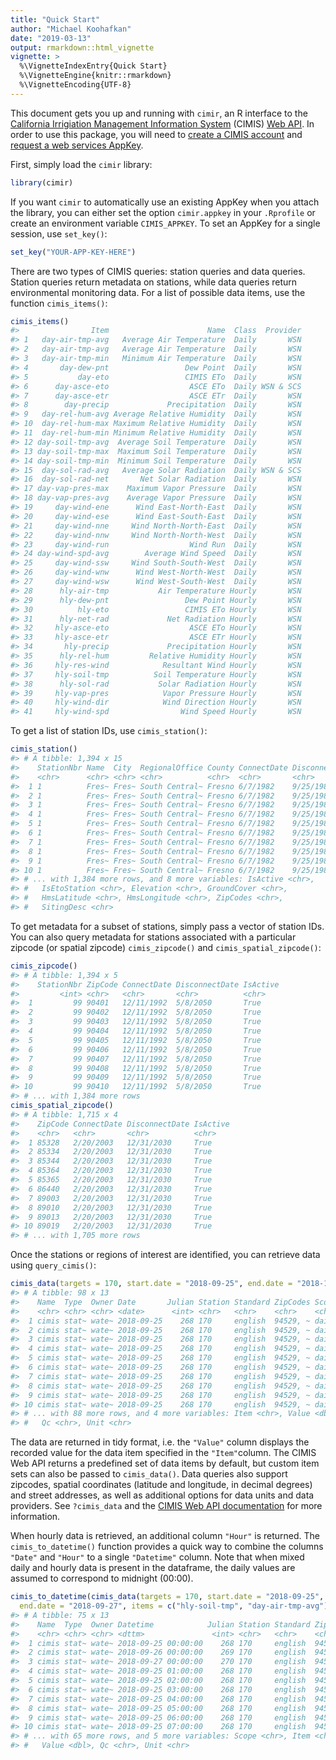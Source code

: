 ```yaml
---
title: "Quick Start"
author: "Michael Koohafkan"
date: "2019-03-13"
output: rmarkdown::html_vignette
vignette: >
  %\VignetteIndexEntry{Quick Start}
  %\VignetteEngine{knitr::rmarkdown}
  %\VignetteEncoding{UTF-8}
---
```


This document gets you up and running with `cimir `, an R interface to
the 
[California Irrigiation Management Information System](https://cimis.water.ca.gov/)
(CIMIS) [Web API](http://et.water.ca.gov/Home/Index). In order to use 
this package, you will need to 
[create a CIMIS account](https://cimis.water.ca.gov/Auth/Register.aspx) 
and [request a web services AppKey](http://et.water.ca.gov/Home/Register/).



First, simply load the `cimir` library:


```r
library(cimir)
```

If you want `cimir` to automatically use an existing AppKey when you attach
the library, you can either set the option `cimir.appkey` in your 
`.Rprofile` or create an environment variable `CIMIS_APPKEY`. 
To set an AppKey for a single session, use `set_key()`:


```r
set_key("YOUR-APP-KEY-HERE")
```

There are two types of CIMIS queries: station queries and data queries.
Station queries return metadata on stations, while data queries return
environmental monitoring data. For a list of possible data items, use 
the function  `cimis_items()`:


```r
cimis_items()
#>                Item                      Name  Class  Provider
#> 1   day-air-tmp-avg   Average Air Temperature  Daily       WSN
#> 2   day-air-tmp-avg   Average Air Temperature  Daily       WSN
#> 3   day-air-tmp-min   Minimum Air Temperature  Daily       WSN
#> 4       day-dew-pnt                 Dew Point  Daily       WSN
#> 5           day-eto                 CIMIS ETo  Daily       WSN
#> 6      day-asce-eto                  ASCE ETo  Daily WSN & SCS
#> 7      day-asce-etr                  ASCE ETr  Daily       WSN
#> 8        day-precip             Precipitation  Daily       WSN
#> 9   day-rel-hum-avg Average Relative Humidity  Daily       WSN
#> 10  day-rel-hum-max Maximum Relative Humidity  Daily       WSN
#> 11  day-rel-hum-min Minimum Relative Humidity  Daily       WSN
#> 12 day-soil-tmp-avg  Average Soil Temperature  Daily       WSN
#> 13 day-soil-tmp-max  Maximum Soil Temperature  Daily       WSN
#> 14 day-soil-tmp-min  Minimum Soil Temperature  Daily       WSN
#> 15  day-sol-rad-avg   Average Solar Radiation  Daily WSN & SCS
#> 16  day-sol-rad-net       Net Solar Radiation  Daily       WSN
#> 17 day-vap-pres-max    Maximum Vapor Pressure  Daily       WSN
#> 18 day-vap-pres-avg    Average Vapor Pressure  Daily       WSN
#> 19     day-wind-ene      Wind East-North-East  Daily       WSN
#> 20     day-wind-ese      Wind East-South-East  Daily       WSN
#> 21     day-wind-nne     Wind North-North-East  Daily       WSN
#> 22     day-wind-nnw     Wind North-North-West  Daily       WSN
#> 23     day-wind-run                  Wind Run  Daily       WSN
#> 24 day-wind-spd-avg        Average Wind Speed  Daily       WSN
#> 25     day-wind-ssw     Wind South-South-West  Daily       WSN
#> 26     day-wind-wnw      Wind West-North-West  Daily       WSN
#> 27     day-wind-wsw      Wind West-South-West  Daily       WSN
#> 28      hly-air-tmp           Air Temperature Hourly       WSN
#> 29      hly-dew-pnt                 Dew Point Hourly       WSN
#> 30          hly-eto                 CIMIS ETo Hourly       WSN
#> 31      hly-net-rad             Net Radiation Hourly       WSN
#> 32     hly-asce-eto                  ASCE ETo Hourly       WSN
#> 33     hly-asce-etr                  ASCE ETr Hourly       WSN
#> 34       hly-precip             Precipitation Hourly       WSN
#> 35      hly-rel-hum         Relative Humidity Hourly       WSN
#> 36     hly-res-wind            Resultant Wind Hourly       WSN
#> 37     hly-soil-tmp          Soil Temperature Hourly       WSN
#> 38      hly-sol-rad           Solar Radiation Hourly       WSN
#> 39     hly-vap-pres            Vapor Pressure Hourly       WSN
#> 40     hly-wind-dir            Wind Direction Hourly       WSN
#> 41     hly-wind-spd                Wind Speed Hourly       WSN
```

To get a list of station IDs, use  `cimis_station()`:


```r
cimis_station()
#> # A tibble: 1,394 x 15
#>    StationNbr Name  City  RegionalOffice County ConnectDate DisconnectDate
#>    <chr>      <chr> <chr> <chr>          <chr>  <chr>       <chr>         
#>  1 1          Fres~ Fres~ South Central~ Fresno 6/7/1982    9/25/1988     
#>  2 1          Fres~ Fres~ South Central~ Fresno 6/7/1982    9/25/1988     
#>  3 1          Fres~ Fres~ South Central~ Fresno 6/7/1982    9/25/1988     
#>  4 1          Fres~ Fres~ South Central~ Fresno 6/7/1982    9/25/1988     
#>  5 1          Fres~ Fres~ South Central~ Fresno 6/7/1982    9/25/1988     
#>  6 1          Fres~ Fres~ South Central~ Fresno 6/7/1982    9/25/1988     
#>  7 1          Fres~ Fres~ South Central~ Fresno 6/7/1982    9/25/1988     
#>  8 1          Fres~ Fres~ South Central~ Fresno 6/7/1982    9/25/1988     
#>  9 1          Fres~ Fres~ South Central~ Fresno 6/7/1982    9/25/1988     
#> 10 1          Fres~ Fres~ South Central~ Fresno 6/7/1982    9/25/1988     
#> # ... with 1,384 more rows, and 8 more variables: IsActive <chr>,
#> #   IsEtoStation <chr>, Elevation <chr>, GroundCover <chr>,
#> #   HmsLatitude <chr>, HmsLongitude <chr>, ZipCodes <chr>,
#> #   SitingDesc <chr>
```

To get metadata for a subset of stations, simply pass a vector of 
station IDs. You can also query metadata for stations associated 
with a particular zipcode (or spatial zipcode) 
`cimis_zipcode()` and `cimis_spatial_zipcode()`:


```r
cimis_zipcode()
#> # A tibble: 1,394 x 5
#>    StationNbr ZipCode ConnectDate DisconnectDate IsActive
#>         <int> <chr>   <chr>       <chr>          <chr>   
#>  1         99 90401   12/11/1992  5/8/2050       True    
#>  2         99 90402   12/11/1992  5/8/2050       True    
#>  3         99 90403   12/11/1992  5/8/2050       True    
#>  4         99 90404   12/11/1992  5/8/2050       True    
#>  5         99 90405   12/11/1992  5/8/2050       True    
#>  6         99 90406   12/11/1992  5/8/2050       True    
#>  7         99 90407   12/11/1992  5/8/2050       True    
#>  8         99 90408   12/11/1992  5/8/2050       True    
#>  9         99 90409   12/11/1992  5/8/2050       True    
#> 10         99 90410   12/11/1992  5/8/2050       True    
#> # ... with 1,384 more rows
cimis_spatial_zipcode()
#> # A tibble: 1,715 x 4
#>    ZipCode ConnectDate DisconnectDate IsActive
#>    <chr>   <chr>       <chr>          <chr>   
#>  1 85328   2/20/2003   12/31/2030     True    
#>  2 85334   2/20/2003   12/31/2030     True    
#>  3 85344   2/20/2003   12/31/2030     True    
#>  4 85364   2/20/2003   12/31/2030     True    
#>  5 85365   2/20/2003   12/31/2030     True    
#>  6 86440   2/20/2003   12/31/2030     True    
#>  7 89003   2/20/2003   12/31/2030     True    
#>  8 89010   2/20/2003   12/31/2030     True    
#>  9 89013   2/20/2003   12/31/2030     True    
#> 10 89019   2/20/2003   12/31/2030     True    
#> # ... with 1,705 more rows
```

Once the stations or regions of interest are identified, 
you can retrieve data using `query_cimis()`:


```r
cimis_data(targets = 170, start.date = "2018-09-25", end.date = "2018-10-01")
#> # A tibble: 98 x 13
#>    Name  Type  Owner Date       Julian Station Standard ZipCodes Scope
#>    <chr> <chr> <chr> <date>      <int> <chr>   <chr>    <chr>    <chr>
#>  1 cimis stat~ wate~ 2018-09-25    268 170     english  94529, ~ daily
#>  2 cimis stat~ wate~ 2018-09-25    268 170     english  94529, ~ daily
#>  3 cimis stat~ wate~ 2018-09-25    268 170     english  94529, ~ daily
#>  4 cimis stat~ wate~ 2018-09-25    268 170     english  94529, ~ daily
#>  5 cimis stat~ wate~ 2018-09-25    268 170     english  94529, ~ daily
#>  6 cimis stat~ wate~ 2018-09-25    268 170     english  94529, ~ daily
#>  7 cimis stat~ wate~ 2018-09-25    268 170     english  94529, ~ daily
#>  8 cimis stat~ wate~ 2018-09-25    268 170     english  94529, ~ daily
#>  9 cimis stat~ wate~ 2018-09-25    268 170     english  94529, ~ daily
#> 10 cimis stat~ wate~ 2018-09-25    268 170     english  94529, ~ daily
#> # ... with 88 more rows, and 4 more variables: Item <chr>, Value <dbl>,
#> #   Qc <chr>, Unit <chr>
```

The data are returned in tidy format, i.e. the `"Value"` column 
displays the recorded value for the data item specified in the 
`"Item"`column. The CIMIS Web API returns a predefined set of data 
items by default, but custom item sets can also be passed to 
`cimis_data()`. Data queries also support zipcodes, spatial coordinates 
(latitude and longitude, in decimal degrees) and street addresses, 
as well as additional options for data units and data providers. See 
`?cimis_data` and the 
[CIMIS Web API documentation](http://et.water.ca.gov/Rest/Index) for
more information. 

When hourly data is retrieved, an additional column `"Hour"` is 
returned. The `cimis_to_datetime()` function provides a quick way to 
combine the columns `"Date"` and `"Hour"` to a single `"Datetime"` column. 
Note that when mixed daily and hourly data is present in the dataframe, 
the daily values are assumed to correspond to midnight (00:00).


```r
cimis_to_datetime(cimis_data(targets = 170, start.date = "2018-09-25",
  end.date = "2018-09-27", items = c("hly-soil-tmp", "day-air-tmp-avg")))
#> # A tibble: 75 x 13
#>    Name  Type  Owner Datetime            Julian Station Standard ZipCodes
#>    <chr> <chr> <chr> <dttm>               <int> <chr>   <chr>    <chr>   
#>  1 cimis stat~ wate~ 2018-09-25 00:00:00    268 170     english  94529, ~
#>  2 cimis stat~ wate~ 2018-09-26 00:00:00    269 170     english  94529, ~
#>  3 cimis stat~ wate~ 2018-09-27 00:00:00    270 170     english  94529, ~
#>  4 cimis stat~ wate~ 2018-09-25 01:00:00    268 170     english  94529, ~
#>  5 cimis stat~ wate~ 2018-09-25 02:00:00    268 170     english  94529, ~
#>  6 cimis stat~ wate~ 2018-09-25 03:00:00    268 170     english  94529, ~
#>  7 cimis stat~ wate~ 2018-09-25 04:00:00    268 170     english  94529, ~
#>  8 cimis stat~ wate~ 2018-09-25 05:00:00    268 170     english  94529, ~
#>  9 cimis stat~ wate~ 2018-09-25 06:00:00    268 170     english  94529, ~
#> 10 cimis stat~ wate~ 2018-09-25 07:00:00    268 170     english  94529, ~
#> # ... with 65 more rows, and 5 more variables: Scope <chr>, Item <chr>,
#> #   Value <dbl>, Qc <chr>, Unit <chr>
```
